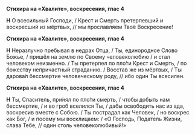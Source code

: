 **Стихира на «Хвалите», воскресения, глас 4**

**Н** О всесильный Господи, / Крест и Смерть претерпевший и воскресший из мёртвых, // мы прославляем Твоё Воскресение!

**Стихира на «Хвалите», воскресения, глас 4**

**Н** Неразлучно пребывая в недрах Отца, / Ты, единородное Слово Божье, / пришёл на землю по Своему человеколюбию / и стал человеком неизменно. / Ты претерпел по пло́ти Крест и Смерть, / по божеству непричастный страданию. / Восстав же из мёртвых, / Ты дарова́л бессмертие человеческому роду, // ибо один Ты всесилен.

**Стихира на «Хвалите», воскресения, глас 4**

**Н** Ты, Спаситель, при́нял по пло́ти смерть, / чтобы добыть нам бессмертие, / и во гроб вселился Ты, / дабы освободить нас из ада, воскресив вместе с Собою. / Ты пострадал как Человек, / но воскрес как Бог, / и посему мы восклицаем: / «О Господь, Податель Жизни, слава Тебе, // один столь человеколюбивый!»
